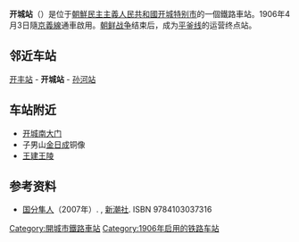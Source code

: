 {{noteTA
|G1=Railway}}
{{朝鮮半島車站資訊
|公司色 = red
|文字色 = 
|站名 = 开城站
|圖片 = 
|pxl = 
|圖片說明 =
|前一站 = [[开丰站|开丰]]
|前一站距離 = 9.1
|後一站距離 = 
|後一站 = [[孙河站_(开城)|孙河]]
|諺文 = 개성역
|朝鮮漢字 = 開城驛
|文觀部式 = Gaeseong-yeok
|馬-賴式 = Kaesŏng-yŏk
|副站名 = 
|車站編號 = 
|停站路線數 = 
|所屬公司 = [[朝鮮民主主義人民共和國铁道省|朝鮮民主主義人民共和國铁道省]]
|所屬路線 = [[平釜线|平釜线]]
|距離 = 187.3
|起點站 = [[平壤站|平壤]]
|所在地 =[[开城特别市|开城特别市]]
|車站構造 = 地面车站
|月台配置 = 
|啟用年月日 =1906年4月3日
|廢站年月日 = 
|上下車人次 = 
|統計年度 = 
|轉車 = 
|備註 = 
|全寬備註 = 
}}

'''开城站'''（{{kor|名=北|諺=개성역|漢=開城驛|羅=Kaesŏng-yŏk|f=y}}）是位于[[朝鮮民主主義人民共和國|朝鮮民主主義人民共和國]][[开城特别市|开城特别市]]的一個鐵路車站。1906年4月3日隨[[京義線|京義線]]通車啟用。[[朝鲜战争|朝鲜战争]]结束后，成为[[平釜线|平釜线]]的运营终点站。

==邻近车站==
[[开丰站|开丰站]] - '''开城站''' - [[孙河站_(开城)|孙河站]]

==车站附近==
*[[开城南大门|开城南大门]]
*子男山[[金日成|金日成]]铜像
*[[王建王陵|王建王陵]]
{{朝鲜铁路小作品}}
{{平釜线}}
{{DEFAULTSORT:Kaesong}}

== 参考资料 ==
*[[国分隼人|国分隼人]]（2007年）. {{lang|ja|『将軍様の鉄道 北朝鮮鉄道事情』}}, [[新潮社|新潮社]]. ISBN 9784103037316

[[Category:開城市鐵路車站|Category:開城市鐵路車站]]
[[Category:1906年启用的铁路车站|Category:1906年启用的铁路车站]]